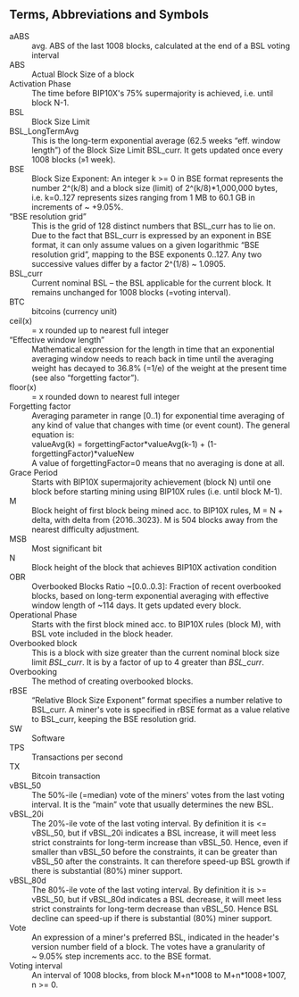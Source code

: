 ==Terms, Abbreviations and Symbols==

;aABS
: avg. ABS of the last 1008 blocks, calculated at the end of a BSL voting interval
;ABS
: Actual Block Size of a block
;Activation Phase
: The time before BIP10X's 75% supermajority is achieved, i.e. until block N-1.
;BSL
: Block Size Limit
;BSL_LongTermAvg
: This is the long-term exponential average (62.5 weeks “eff. window length”) of the Block Size Limit BSL_curr. It gets updated once every 1008 blocks (»1 week).
;BSE
: Block Size Exponent: An integer k >= 0 in BSE format represents the number 2^(k/8) and a block size (limit) of 2^(k/8)*1,000,000 bytes, i.e. k=0..127 represents sizes ranging from 1 MB to 60.1 GB in increments of ~ +9.05%.
;“BSE resolution grid”
: This is the grid of 128 distinct numbers that BSL_curr has to lie on. Due to the fact that BSL_curr is expressed by an exponent in BSE format, it can only assume values on a given logarithmic “BSE resolution grid”, mapping to the BSE exponents 0..127. Any two successive values differ by a factor 2^(1/8) ~ 1.0905.
;BSL_curr
: Current nominal BSL – the BSL applicable for the current block. It remains unchanged for 1008 blocks (=voting interval).
;BTC
: bitcoins (currency unit)
;ceil(x)
: = x rounded up to nearest full integer
;“Effective window length”
: Mathematical expression for the length in time that an exponential averaging window needs to reach back in time until the averaging weight has decayed to 36.8% (=1/e) of the weight at the present time (see also “forgetting factor”).
;floor(x)
: = x rounded down to nearest full integer
;Forgetting factor
: Averaging parameter in range [0..1) for exponential time averaging of any kind of value that changes with time (or event count). The general equation is:
: valueAvg(k) = forgettingFactor*valueAvg(k-1) + (1-forgettingFactor)*valueNew
: A value of  forgettingFactor=0 means that no averaging is done at all.
;Grace Period
: Starts with BIP10X supermajority achievement (block N) until one block before starting mining using BIP10X rules (i.e. until block M-1).
;M
: Block height of first block being mined acc. to BIP10X rules, M = N + delta, with delta from {2016..3023}. M is 504 blocks away from the nearest difficulty adjustment.
;MSB
: Most significant bit
;N
: Block height of the block that achieves BIP10X activation condition
;OBR
: Overbooked Blocks Ratio ~[0.0..0.3]: Fraction of recent overbooked blocks, based on long-term exponential averaging with effective window length of ~114 days. It gets updated every block.
;Operational Phase
: Starts with the first block mined acc. to BIP10X rules (block M), with BSL vote included in the block header.
;Overbooked block
: This is a block with size greater than the current nominal block size limit ''BSL_curr''. It is by a factor of up to 4 greater than ''BSL_curr''.
;Overbooking
: The method of creating overbooked blocks.
;rBSE
: “Relative Block Size Exponent” format specifies a number relative to BSL_curr. A miner's vote is specified in rBSE format as a value relative to BSL_curr, keeping the BSE resolution grid.
;SW
: Software
;TPS
: Transactions per second
;TX
: Bitcoin transaction
;vBSL_50
: The 50%-ile (=median) vote of the miners' votes from the last voting interval. It is the “main” vote that usually determines the new BSL.
;vBSL_20i
: The 20%-ile vote of the last voting interval. By definition it is <= vBSL_50, but if vBSL_20i indicates a BSL increase, it will meet less strict constraints for long-term increase than vBSL_50. Hence, even if smaller than vBSL_50 before the constraints, it can be greater than vBSL_50 after the constraints. It can therefore speed-up BSL growth if there is substantial (80%) miner support.
;vBSL_80d
: The 80%-ile vote of the last voting interval. By definition it is >= vBSL_50, but if vBSL_80d indicates a BSL decrease, it will meet less strict constraints for long-term decrease than vBSL_50. Hence BSL decline can speed-up if there is substantial (80%) miner support.
;Vote
: An expression of a miner's preferred BSL, indicated in the header's version number field of a block. The votes have a granularity of ~ 9.05% step increments acc. to the BSE format.
;Voting interval
: An interval of 1008 blocks, from block M+n*1008 to M+n*1008+1007, n >= 0.
